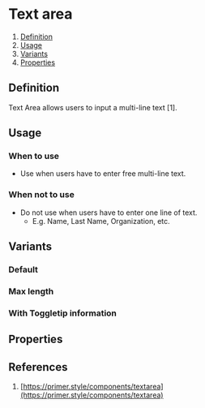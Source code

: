 
<Meta of={TextAreaStories} />

# Text area
1. [Definition](#definition)
2. [Usage](#usage)
3. [Variants](#variants)
4. [Properties](#properties)

## Definition
Text Area allows users to input a multi-line text [1]. 
<Canvas of={TextAreaStories.Default} />

## Usage
### When to use 
- Use when users have to enter free multi-line text.

### When not to use 
- Do not use when users have to enter one line of text.
    - E.g. Name, Last Name, Organization, etc.

## Variants
### Default
<Canvas of={TextAreaStories.Default} />

### Max length
<Canvas of={TextAreaStories.MaxLength} />

### With Toggletip information
<Canvas of={TextAreaStories.WithToggletip} />


## Properties
<ArgTypes of={TextArea} />

## References
1. [https://primer.style/components/textarea](https://primer.style/components/textarea)

